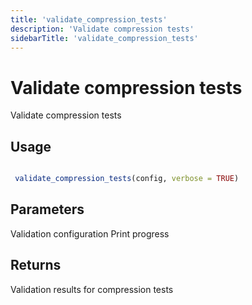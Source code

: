 ```yaml
---
title: 'validate_compression_tests'
description: 'Validate compression tests'
sidebarTitle: 'validate_compression_tests'
---
```


# Validate compression tests


 Validate compression tests


## Usage

```r

 validate_compression_tests(config, verbose = TRUE)

```

## Parameters

<ParamField body="config" type="any">
  Validation configuration
</ParamField>
<ParamField body="verbose" type="any">
  Print progress
</ParamField>

## Returns


 Validation results for compression tests
